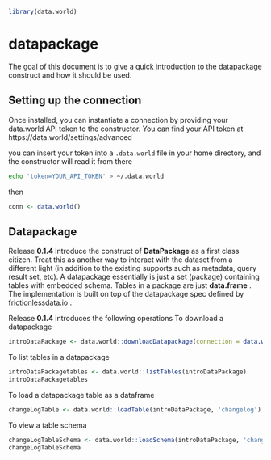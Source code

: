<!--
%\VignetteEngine{knitr::knitr}
%\VignetteIndexEntry{data.world datapackage guide}
-->

```r
library(data.world)
```

# datapackage
The goal of this document is to give a quick introduction to the datapackage construct and how it should be used. 

## Setting up the connection
Once installed, you can instantiate a connection by providing your
data.world API token to the constructor.  You can find your API
token at https://data.world/settings/advanced

you can insert your token into a `.data.world` file in your home
directory, and the constructor will read it from there
```bash
echo 'token=YOUR_API_TOKEN' > ~/.data.world
```
then
```r
conn <- data.world()
```

## Datapackage
Release **0.1.4** introduce the construct of **DataPackage** as a first class citizen. 
Treat this as another way to interact with the dataset from a different light (in addition 
to the existing supports such as metadata, query result set, etc). A datapackage essentially
is just a set (package) containing tables with embedded schema. Tables in a package are just 
**data.frame** . The implementation is built on top of  the datapackage spec defined by [frictionlessdata.io](http://frictionlessdata.io/data-packages/) . 

Release **0.1.4** introduces the following operations
To download a datapackage 
```r
introDataPackage <- data.world::downloadDatapackage(connection = data.world() , dataset = "jonloyens/an-intro-to-dataworld-dataset")
```

To list tables in a datapackage
```r
introDataPackagetables <- data.world::listTables(introDataPackage)
introDataPackagetables
```

To load a datapackage table as a dataframe
```r
changeLogTable <- data.world::loadTable(introDataPackage, 'changelog')
```

To view a table schema
```r
changeLogTableSchema <- data.world::loadSchema(introDataPackage, 'changelog')
changeLogTableSchema
```
